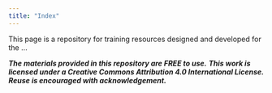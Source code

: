 ```yaml
---
title: "Index"
---
```


This page is a repository for training resources designed and developed for the ...

***The materials provided in this repository are FREE to use.*** ***This work is licensed under a Creative Commons Attribution 4.0 International License. Reuse is encouraged with acknowledgement.***
